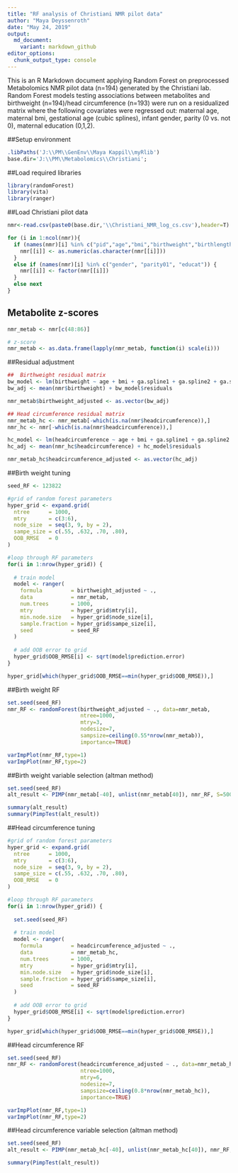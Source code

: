 ```yaml
---
title: "RF analysis of Christiani NMR pilot data"
author: "Maya Deyssenroth"
date: "May 24, 2019"
output: 
  md_document:
    variant: markdown_github
editor_options: 
  chunk_output_type: console
---
```

This is an R Markdown document applying Random Forest on preprocessed Metabolomics NMR pilot data (n=194) generated by the Christiani lab.  Random Forest models testing associations between metabolites and birthweight (n=194)/head circumference (n=193) were run on a residualized matrix where the following covariates were regressed out: maternal age, maternal bmi, gestational age (cubic splines), infant gender, parity (0 vs. not 0), maternal education (0,1,2).

##Setup environment
```r
.libPaths('J:\\PM\\GenEnv\\Maya Kappil\\myRlib')
base.dir='J:\\PM\\Metabolomics\\Christiani';
```

##Load required libraries
```r
library(randomForest)
library(vita)
library(ranger)
```

##Load Christiani pilot data
```r
nmr<-read.csv(paste0(base.dir,'\\Christiani_NMR_log_cs.csv'),header=T)
```

```r
for (i in 1:ncol(nmr)){
  if (names(nmr)[i] %in% c("pid","age","bmi","birthweight","birthlength","headcircumference","ga")){
    nmr[[i]] <- as.numeric(as.character(nmr[[i]]))
  }
  else if (names(nmr)[i] %in% c("gender", "parity01", "educat")) {
    nmr[[i]] <- factor(nmr[[i]])
  }
  else next
}
```

## Metabolite z-scores
```r
nmr_metab <- nmr[c(48:86)]

# z-score
nmr_metab <- as.data.frame(lapply(nmr_metab, function(i) scale(i)))
```


##Residual adjustment
```r
##  Birthweight residual matrix
bw_model <- lm(birthweight ~ age + bmi + ga.spline1 + ga.spline2 + ga.spline3 + factor(gender) + factor(educat) + factor(parity01), data=nmr)
bw_adj <- mean(nmr$birthweight) + bw_model$residuals

nmr_metab$birthweight_adjusted <- as.vector(bw_adj)

## Head circumference residual matrix
nmr_metab_hc <- nmr_metab[-which(is.na(nmr$headcircumference)),]
nmr_hc <- nmr[-which(is.na(nmr$headcircumference)),]

hc_model <- lm(headcircumference ~ age + bmi + ga.spline1 + ga.spline2 + ga.spline3 + factor(gender) + factor(educat) + factor(parity01), data=nmr_hc)
hc_adj <- mean(nmr_hc$headcircumference) + hc_model$residuals

nmr_metab_hc$headcircumference_adjusted <- as.vector(hc_adj)

```


##Birth weight tuning
```r
seed_RF <- 123822

#grid of random forest parameters
hyper_grid <- expand.grid(
  ntree      = 1000,
  mtry       = c(3:6),
  node_size  = seq(3, 9, by = 2),
  sampe_size = c(.55, .632, .70, .80),
  OOB_RMSE   = 0
)

#loop through RF parameters
for(i in 1:nrow(hyper_grid)) {
  
  # train model
  model <- ranger(
    formula         = birthweight_adjusted ~ ., 
    data            = nmr_metab, 
    num.trees       = 1000,
    mtry            = hyper_grid$mtry[i],
    min.node.size   = hyper_grid$node_size[i],
    sample.fraction = hyper_grid$sampe_size[i],
    seed            = seed_RF
  )
  
  # add OOB error to grid
  hyper_grid$OOB_RMSE[i] <- sqrt(model$prediction.error)
}

hyper_grid[which(hyper_grid$OOB_RMSE==min(hyper_grid$OOB_RMSE)),]

```


##Birth weight RF
```r
set.seed(seed_RF)
nmr_RF <- randomForest(birthweight_adjusted ~ ., data=nmr_metab, 
                       ntree=1000, 
                       mtry=3,
                       nodesize=7, 
                       sampsize=ceiling(0.55*nrow(nmr_metab)),
                       importance=TRUE)

varImpPlot(nmr_RF,type=1)
varImpPlot(nmr_RF,type=2)
```

##Birth weight variable selection (altman method)
```r
set.seed(seed_RF)
alt_result <- PIMP(nmr_metab[-40], unlist(nmr_metab[40]), nmr_RF, S=500)

summary(alt_result)
summary(PimpTest(alt_result))
```

##Head circumference tuning
```r
#grid of random forest parameters
hyper_grid <- expand.grid(
  ntree      = 1000,
  mtry       = c(3:6),
  node_size  = seq(3, 9, by = 2),
  sampe_size = c(.55, .632, .70, .80),
  OOB_RMSE   = 0
)

#loop through RF parameters
for(i in 1:nrow(hyper_grid)) {
  
  set.seed(seed_RF)
  
  # train model
  model <- ranger(
    formula         = headcircumference_adjusted ~ ., 
    data            = nmr_metab_hc, 
    num.trees       = 1000,
    mtry            = hyper_grid$mtry[i],
    min.node.size   = hyper_grid$node_size[i],
    sample.fraction = hyper_grid$sampe_size[i],
    seed            = seed_RF
  )
  
  # add OOB error to grid
  hyper_grid$OOB_RMSE[i] <- sqrt(model$prediction.error)
}

hyper_grid[which(hyper_grid$OOB_RMSE==min(hyper_grid$OOB_RMSE)),]


```

##Head circumference RF
```r
set.seed(seed_RF)
nmr_RF <- randomForest(headcircumference_adjusted ~ ., data=nmr_metab_hc, 
                       ntree=1000, 
                       mtry=6,
                       nodesize=7, 
                       sampsize=ceiling(0.8*nrow(nmr_metab_hc)),
                       importance=TRUE)

varImpPlot(nmr_RF,type=1)
varImpPlot(nmr_RF,type=2)
```


##Head circumference variable selection (altman method)
```r
set.seed(seed_RF)
alt_result <- PIMP(nmr_metab_hc[-40], unlist(nmr_metab_hc[40]), nmr_RF, S=500)

summary(PimpTest(alt_result))
```

